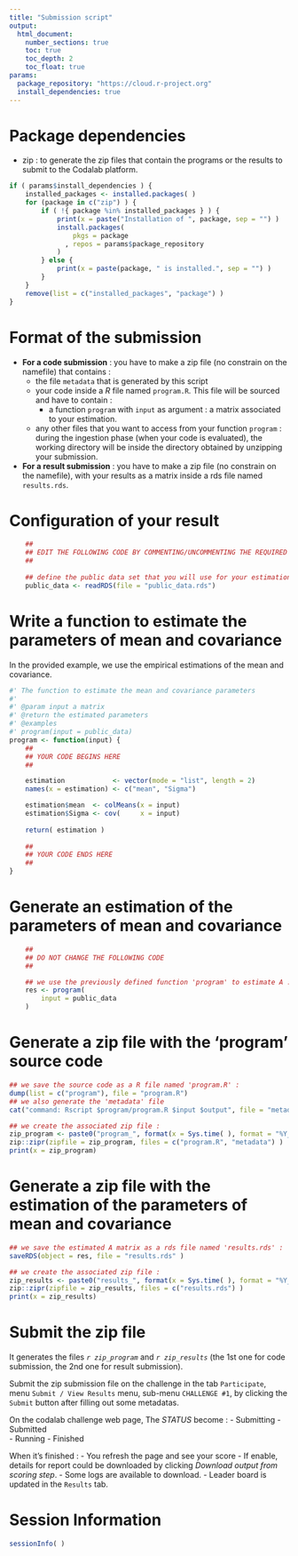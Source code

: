 ```yaml
---
title: "Submission script"
output:
  html_document:
    number_sections: true
    toc: true
    toc_depth: 2
    toc_float: true
params:
  package_repository: "https://cloud.r-project.org"
  install_dependencies: true
---
```


# Package dependencies
- zip : to generate the zip files that contain the programs or the results to submit to the Codalab platform.

```r
if ( params$install_dependencies ) {
    installed_packages <- installed.packages( )
    for (package in c("zip") ) {
        if ( !{ package %in% installed_packages } ) {
            print(x = paste("Installation of ", package, sep = "") )
            install.packages(
                pkgs = package
              , repos = params$package_repository
            )
        } else {
            print(x = paste(package, " is installed.", sep = "") )
        }
    }
    remove(list = c("installed_packages", "package") )
}
```

# Format of the submission

- **For a code submission** : you have to make a zip file (no constrain on the namefile) that contains :
  - the file `metadata` that is generated by this script
  - your code inside a *R* file named `program.R`. This file will be sourced and have to contain :
    - a function `program` with `input` as argument : a matrix associated to your estimation.
  - any other files that you want to access from your function `program` : during the ingestion phase (when your code is evaluated), the working directory will be inside the directory obtained by unzipping your submission.
  
- **For a result submission** : you have to make a zip file (no constrain on the namefile), with your results as a matrix inside a rds file named `results.rds`.


# Configuration of your result

```r
    ##
    ## EDIT THE FOLLOWING CODE BY COMMENTING/UNCOMMENTING THE REQUIRED PARTS
    ##
    
    ## define the public data set that you will use for your estimation :
    public_data <- readRDS(file = "public_data.rds")
```

# Write a function to estimate the parameters of mean and covariance

In the provided example, we use the empirical estimations of the mean and covariance.

```r
#' The function to estimate the mean and covariance parameters
#'
#' @param input a matrix
#' @return the estimated parameters
#' @examples
#' program(input = public_data)
program <- function(input) {
    ##
    ## YOUR CODE BEGINS HERE
    ##

    estimation            <- vector(mode = "list", length = 2)
    names(x = estimation) <- c("mean", "Sigma")

    estimation$mean  <- colMeans(x = input)
    estimation$Sigma <- cov(     x = input)
    
    return( estimation )
    
    ##
    ## YOUR CODE ENDS HERE
    ##
}
```

# Generate an estimation of the parameters of mean and covariance

```r
    ##
    ## DO NOT CHANGE THE FOLLOWING CODE
    ##

    ## we use the previously defined function 'program' to estimate A :
    res <- program(
        input = public_data
    )
```

# Generate a zip file with the 'program' source code

```r
## we save the source code as a R file named 'program.R' :
dump(list = c("program"), file = "program.R")
## we also generate the 'metadata' file
cat("command: Rscript $program/program.R $input $output", file = "metadata")

## we create the associated zip file :
zip_program <- paste0("program_", format(x = Sys.time( ), format = "%Y_%m_%d_%s"), ".zip")
zip::zipr(zipfile = zip_program, files = c("program.R", "metadata") )
print(x = zip_program)
```

# Generate a zip file with the estimation of the parameters of mean and covariance

```r
## we save the estimated A matrix as a rds file named 'results.rds' :
saveRDS(object = res, file = "results.rds" )

## we create the associated zip file :
zip_results <- paste0("results_", format(x = Sys.time( ), format = "%Y_%m_%d_%s"), ".zip")
zip::zipr(zipfile = zip_results, files = c("results.rds") )
print(x = zip_results)
```

# Submit the zip file

It generates the files *`r zip_program`*  and *`r zip_results`*  (the 1st one for code submission, the 2nd one for result submission).

Submit the zip submission file on the challenge in the tab `Participate`, menu `Submit / View Results` menu, sub-menu `CHALLENGE #1`, by clicking the `Submit` button after filling out some metadatas.

On the codalab challenge web page, The *STATUS* become : 
  - Submitting
  - Submitted	
  - Running
  - Finished

When it's finished :
  - You refresh the page and see your score
  - If enable, details for report could be downloaded by clicking *Download output from scoring step*.
  - Some logs are available to download.
  - Leader board is updated in the `Results` tab.

# Session Information

```r
sessionInfo( )
```
